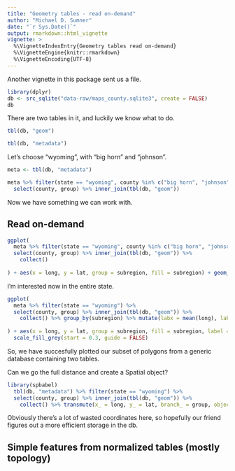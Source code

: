 ```yaml
---
title: "Geometry tables - read on-demand"
author: "Michael D. Sumner"
date: "`r Sys.Date()`"
output: rmarkdown::html_vignette
vignette: >
  %\VignetteIndexEntry{Geometry tables read on-demand}
  %\VignetteEngine{knitr::rmarkdown}
  %\VignetteEncoding{UTF-8}
---
```


Another vignette in this package sent us a file. 

```r
library(dplyr)
db <- src_sqlite("data-raw/maps_county.sqlite3", create = FALSE)
db
```

There are two tables in it, and luckily we know what to do. 

```r
tbl(db, "geom")

tbl(db, "metadata")
```


Let's choose "wyoming", with "big horn" and "johnson". 

```r
meta <- tbl(db, "metadata")

meta %>% filter(state == "wyoming", county %in% c("big horn", "johnson")) %>% 
  select(county, group) %>% inner_join(tbl(db, "geom"))
```

Now we have something we can work with. 

## Read on-demand

```r
ggplot(
  meta %>% filter(state == "wyoming", county %in% c("big horn", "johnson")) %>% 
  select(county, group) %>% inner_join(tbl(db, "geom")) %>% 
    collect()
  
) + aes(x = long, y = lat, group = subregion, fill = subregion) + geom_polygon()
```

I'm interested now in the entire state. 

```r
ggplot(
  meta %>% filter(state == "wyoming") %>% 
  select(county, group) %>% inner_join(tbl(db, "geom")) %>% 
    collect() %>% group_by(subregion) %>% mutate(labx = mean(long), laby = mean(lat))
  
) + aes(x = long, y = lat, group = subregion, fill = subregion, label = subregion) + geom_polygon() + geom_path() + geom_text(aes(x = labx, y = laby)) +  
  scale_fill_grey(start = 0.3, guide = FALSE)
```


So, we have succesfully plotted our subset of polygons from a generic database containing two tables. 

Can we go the full distance and create a Spatial object? 

```r
library(spbabel)
  tbl(db, "metadata") %>% filter(state == "wyoming") %>% 
  select(county, group) %>% inner_join(tbl(db, "geom")) %>% 
    collect() %>% transmute(x_ = long, y_ = lat, branch_ = group, object_ = group, order_ = row_number(), island_ = TRUE, county = subregion, state = region) %>% sp(crs = "+proj=longlat +ellps=WGS84")

```


Obviously there's a lot of wasted coordinates here, so hopefully our friend figures out a more efficient storage in the db. 


## Simple features from normalized tables (mostly topology)


